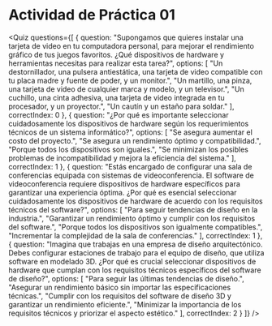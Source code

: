 # Actividad de Práctica 01

<Quiz questions={[
  {
    question: "Supongamos que quieres instalar una tarjeta de video en tu computadora personal, para mejorar el rendimiento gráfico de tus juegos favoritos. ¿Qué dispositivos de hardware y herramientas necesitas para realizar esta tarea?",
    options: [
      "Un destornillador, una pulsera antiestática, una tarjeta de video compatible con tu placa madre y fuente de poder, y un monitor.",
      "Un martillo, una pinza, una tarjeta de video de cualquier marca y modelo, y un televisor.",
      "Un cuchillo, una cinta adhesiva, una tarjeta de video integrada en tu procesador, y un proyector.",
      "Un cautín y un estaño para soldar."
    ],
    correctIndex: 0
  },
  {
    question: "¿Por qué es importante seleccionar cuidadosamente los dispositivos de hardware según los requerimientos técnicos de un sistema informático?",
    options: [
      "Se asegura aumentar el costo del proyecto.",
      "Se asegura un rendimiento óptimo y compatibilidad.",
      "Porque todos los dispositivos son iguales.",
      "Se minimizan los posibles problemas de incompatibilidad y mejora la eficiencia del sistema."
    ],
    correctIndex: 1
  },
  {
    question: "Estás encargado de configurar una sala de conferencias equipada con sistemas de videoconferencia. El software de videoconferencia requiere dispositivos de hardware específicos para garantizar una experiencia óptima. ¿Por qué es esencial seleccionar cuidadosamente los dispositivos de hardware de acuerdo con los requisitos técnicos del software?",
    options: [
      "Para seguir tendencias de diseño en la industria.",
      "Garantizar un rendimiento óptimo y cumplir con los requisitos del software.",
      "Porque todos los dispositivos son igualmente compatibles.",
      "Incrementar la complejidad de la sala de conferencias."
    ],
    correctIndex: 1
  },
  {
    question: "Imagina que trabajas en una empresa de diseño arquitectónico. Debes configurar estaciones de trabajo para el equipo de diseño, que utiliza software en modelado 3D. ¿Por qué es crucial seleccionar dispositivos de hardware que cumplan con los requisitos técnicos específicos del software de diseño?",
    options: [
      "Para seguir las últimas tendencias de diseño.",
      "Asegurar un rendimiento básico sin importar las especificaciones técnicas.",
      "Cumplir con los requisitos del software de diseño 3D y garantizar un rendimiento eficiente.",
      "Minimizar la importancia de los requisitos técnicos y priorizar el aspecto estético."
    ],
    correctIndex: 2
  }
]} />